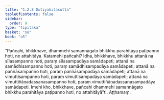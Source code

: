 ```yaml
---
title: "1.2.8 Dutiyahitasutta"
tableOfContents: false
sidebar:
  order: 9
type: "tipitaka"
basket: "su"
book: "a5"
---
```



<DynamicBreadcrumb />

<Division number="18" book="a5" bookNo="16" page="11">

<Paragraph number="65" book="a5">
“Pañcahi, bhikkhave, dhammehi samannāgato bhikkhu parahitāya paṭipanno hoti, no attahitāya. Katamehi pañcahi? Idha, bhikkhave, bhikkhu attanā na sīlasampanno hoti, paraṃ sīlasampadāya samādapeti; attanā na samādhisampanno hoti, paraṃ samādhisampadāya samādapeti; attanā na paññāsampanno hoti, paraṃ paññāsampadāya samādapeti; attanā na vimuttisampanno hoti, paraṃ vimuttisampadāya samādapeti; attanā na vimuttiñāṇadassanasampanno hoti, paraṃ vimuttiñāṇadassanasampadāya samādapeti. Imehi kho, bhikkhave, pañcahi dhammehi samannāgato bhikkhu parahitāya paṭipanno hoti, no attahitāyā”ti.

</Paragraph>
</Division>

<Paragraph number="66" type="center" book="a5">
Aṭṭhamaṃ.
</Paragraph>